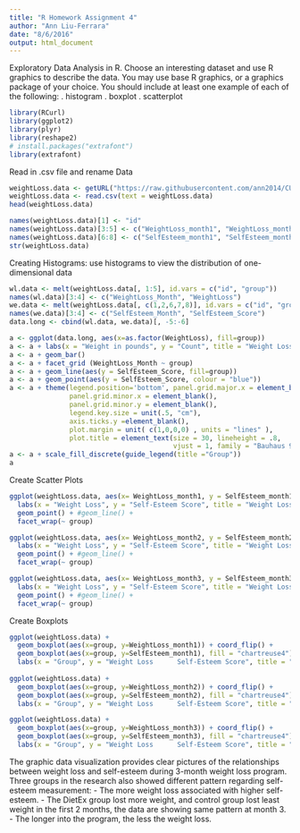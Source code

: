 ---
title: "R Homework Assignment 4"
author: "Ann Liu-Ferrara"
date: "8/6/2016"
output: html_document
---

Exploratory Data Analysis in R. Choose an interesting dataset and use R graphics to describe the data. 
You may use base R graphics, or a graphics package of your choice. You should include at least one example of each of the following:
. histogram
. boxplot
. scatterplot

```{r}
library(RCurl)
library(ggplot2)
library(plyr)
library(reshape2)
# install.packages("extrafont")
library(extrafont)
```

Read in .csv file and rename Data 

```{r, echo=TRUE}
weightLoss.data <- getURL("https://raw.githubusercontent.com/ann2014/CUNY/master/WeightLoss.csv")
weightLoss.data <- read.csv(text = weightLoss.data)
head(weightLoss.data)

names(weightLoss.data)[1] <- "id"
names(weightLoss.data)[3:5] <- c("WeightLoss_month1", "WeightLoss_month2", "WeightLoss_month3")
names(weightLoss.data)[6:8] <- c("SelfEsteem_month1", "SelfEsteem_month2", "SelfEsteem_month3")
str(weightLoss.data)
```

Creating Histograms: use histograms to view the distribution of one-dimensional data

```{r}
wl.data <- melt(weightLoss.data[, 1:5], id.vars = c("id", "group"))
names(wl.data)[3:4] <- c("WeightLoss_Month", "WeightLoss")
we.data <- melt(weightLoss.data[, c(1,2,6,7,8)], id.vars = c("id", "group"))
names(we.data)[3:4] <- c("SelfEsteem_Month", "SelfEsteem_Score")
data.long <- cbind(wl.data, we.data)[, -5:-6]

a <- ggplot(data.long, aes(x=as.factor(WeightLoss), fill=group))
a <- a + labs(x = "Weight in pounds", y = "Count", title = "Weight Loss by Group within 3 months")
a <- a + geom_bar() 
a <- a + facet_grid (WeightLoss_Month ~ group)
a <- a + geom_line(aes(y = SelfEsteem_Score, fill=group)) 
a <- a + geom_point(aes(y = SelfEsteem_Score, colour = "blue"))
a <- a + theme(legend.position='bottom', panel.grid.major.x = element_blank(), 
               panel.grid.minor.x = element_blank(),
               panel.grid.minor.y = element_blank(), 
               legend.key.size = unit(.5, "cm"), 
               axis.ticks.y =element_blank(), 
               plot.margin = unit( c(1,0,0,0) , units = "lines" ),
               plot.title = element_text(size = 30, lineheight = .8,
                                         vjust = 1, family = "Bauhaus 93"))
a <- a + scale_fill_discrete(guide_legend(title ="Group")) 
a
```

Create Scatter Plots

```{r}
ggplot(weightLoss.data, aes(x= WeightLoss_month1, y = SelfEsteem_month1, color = group)) + 
  labs(x = "Weight Loss", y = "Self-Esteem Score", title = "Weight Loss vs. Self-Esteem - Month 1") +
  geom_point() + #geom_line() +
  facet_wrap(~ group)

ggplot(weightLoss.data, aes(x= WeightLoss_month2, y = SelfEsteem_month2, color = group)) + 
  labs(x = "Weight Loss", y = "Self-Esteem Score", title = "Weight Loss vs. Self-Esteem - Month 2") +
  geom_point() + #geom_line() +
  facet_wrap(~ group)

ggplot(weightLoss.data, aes(x= WeightLoss_month3, y = SelfEsteem_month3, color = group)) + 
  labs(x = "Weight Loss", y = "Self-Esteem Score", title = "Weight Loss vs. Self-Esteem - Month 3") +
  geom_point() + #geom_line() +
  facet_wrap(~ group)
```

Create Boxplots

```{r}
ggplot(weightLoss.data) + 
  geom_boxplot(aes(x=group, y=WeightLoss_month1)) + coord_flip() +
  geom_boxplot(aes(x=group, y=SelfEsteem_month1), fill = "chartreuse4") +
  labs(x = "Group", y = "Weight Loss      Self-Esteem Score", title = "Weight Loss vs. Self-Esteem - Month 1") 
  
ggplot(weightLoss.data) + 
  geom_boxplot(aes(x=group, y=WeightLoss_month2)) + coord_flip() +
  geom_boxplot(aes(x=group, y=SelfEsteem_month2), fill = "chartreuse4") +
  labs(x = "Group", y = "Weight Loss      Self-Esteem Score", title = "Weight Loss vs. Self-Esteem - Month 2") 

ggplot(weightLoss.data) + 
  geom_boxplot(aes(x=group, y=WeightLoss_month3)) + coord_flip() +
  geom_boxplot(aes(x=group, y=SelfEsteem_month3), fill = "chartreuse4") +
  labs(x = "Group", y = "Weight Loss      Self-Esteem Score", title = "Weight Loss vs. Self-Esteem - Month 3") 

```

The graphic data visualization provides clear pictures of the relationships between weight loss and self-esteem during 3-month weight loss program. Three groups in the research also  showed different pattern regarding self-esteem measurement:
- The more weight loss associated with higher self-esteem.
- The DietEx group lost more weight, and control group lost least weight in the first 2 months, the data are showing same pattern at month 3.
- The longer into the program, the less the weight loss.
